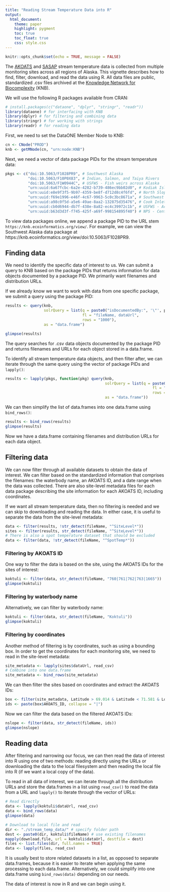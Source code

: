 ```yaml
---
title: "Reading Stream Temperature Data into R"
output:
  html_document:
    theme: paper
    highlight: pygment
    toc: true
    toc_float: true
    css: style.css
---
```


```r
knitr::opts_chunk$set(echo = TRUE, message = FALSE)
```

The [AKOATS](http://accs.uaa.alaska.edu/aquatic-ecology/akoats) and [SASAP](https://alaskasalmonandpeople.org) stream temperature data is collected from multiple monitoring sites across all regions of Alaska. This vignette describes how to find, filter, download, and read the data using R. All data files are public, standardized .csv files archived at the [Knowledge Network for Biocomplexity](https://knb.ecoinformatics.org/) (KNB).

We will use the following R packages available from CRAN:

```r
# install.packages(c("dataone", "dplyr", "stringr", "readr"))
library(dataone) # for interfacing with KNB
library(dplyr) # for filtering and combining data
library(stringr) # for working with strings
library(readr) # for reading data
```

First, we need to set the DataONE Member Node to KNB:

```r
cn <- CNode("PROD")
knb <- getMNode(cn, "urn:node:KNB")
```

Next, we need a vector of data package PIDs for the stream temperature data:

```r
pkgs <- c("doi:10.5063/F1028PR9", # Southwest Alaska
          "doi:10.5063/F10P0X83", # Indian, Salmon, and Taiya Rivers
          "doi:10.5063/F1W0944C", # USFWS - Fish weirs across Alaska
          "urn:uuid:6a67fcbc-6a2e-4282-b739-486ec9bb02d0", # Kodiak Island
          "urn:uuid:e8e9f3f5-9b97-4359-be8f-d712d8c4f6fd", # North Slope
          "urn:uuid:f69e1996-e46f-4c67-9963-5c0c3bc8671a", # Southwest Alaska
          "urn:uuid:a98c0f5d-a5e6-49ae-8aa2-132875d35476", # Cook Inlet
          "urn:uuid:cb0d6944-db7f-438e-8a82-ec4c39972c1b", # USFWS - Across Alaska
          "urn:uuid:b63d3d3f-f745-425f-a69f-998154895f40") # NPS - Central Alaska
```

To view data packages online, we append a package PID to the URL stem ``https://knb.ecoinformatics.org/view/``. For example, we can view the Southwest Alaska data package at https://knb.ecoinformatics.org/view/doi:10.5063/F1028PR9.


## Finding data

We need to identify the specific data of interest to us. We can submit a query to KNB based on the package PIDs that returns information for data objects documented by a package PID. We primarily want filenames and distribution URLs.

If we already know we want to work with data from one specific package, we submit a query using the package PID:

```r
results <- query(knb,
                 solrQuery = list(q = paste0("isDocumentedBy:", '\"', pkgs[[1]], '\"', "+AND+formatId:text/csv"),
                                  fl = "fileName, dataUrl",
                                  rows = "1000"),
                 as = "data.frame")

glimpse(results)
```

The query searches for .csv data objects documented by the package PID and returns filenames and URLs for each object stored in a data.frame.

To identify all stream temperature data objects, and then filter after, we can iterate through the same query using the vector of package PIDs and `lapply()`:

```r
results <- lapply(pkgs, function(pkg) query(knb,
                                            solrQuery = list(q = paste0("isDocumentedBy:", '\"', pkg, '\"', "+AND+formatId:text/csv"),
                                                                 fl = "fileName, dataUrl",
                                                                 rows = "1000"),
                                            as = "data.frame"))
```

We can then simplify the list of data.frames into one data.frame using `bind_rows()`:

```r
results <- bind_rows(results)
glimpse(results)
```

Now we have a data.frame containing filenames and distribution URLs for each data object.


## Filtering data

We can now filter through all available datasets to obtain the data of interest. We can filter based on the standardized information that comprises the filenames: the waterbody name, an AKOATS ID, and a date range when the data was collected. There are also site-level metadata files for each data package describing the site information for each AKOATS ID, including coordinates.

If we want all stream temperature data, then no filtering is needed and we can skip to downloading and reading the data. In either case, it is useful to separate the data from the site-level metadata:

```r
data <- filter(results, !str_detect(fileName, "^SiteLevel*"))
sites <- filter(results, str_detect(fileName, "^SiteLevel*"))
# There is also a spot temperature dataset that should be excluded
data <- filter(data, !str_detect(fileName, "^SpotTemp*"))
```

### Filtering by AKOATS ID

One way to filter the data is based on the site, using the AKOATS IDs for the sites of interest:

```r
koktuli <- filter(data, str_detect(fileName, "760|761|762|763|1665"))
glimpse(koktuli)
```

### Filtering by waterbody name

Alternatively, we can filter by waterbody name:

```r
koktuli <- filter(data, str_detect(fileName, "Koktuli"))
glimpse(koktuli)
```

### Filtering by coordinates

Another method of filtering is by coordinates, such as using a bounding box. In order to get the coordinates for each monitoring site, we need to read in the site-level metadata:

```r
site_metadata <- lapply(sites$dataUrl, read_csv)
# Combine into one data.frame
site_metadata <- bind_rows(site_metadata)
```

We can then filter the sites based on coordinates and extract the AKOATS IDs:

```r
box <- filter(site_metadata, Latitude > 69.014 & Latitude < 71.581 & Longitude > -162.532 & Longitude < -143.657)
ids <- paste(box$AKOATS_ID, collapse = "|")
```

Now we can filter the data based on the filtered AKOATS IDs:

```r
nslope <- filter(data, str_detect(fileName, ids))
glimpse(nslope)
```


## Reading data

After filtering and narrowing our focus, we can then read the data of interest into R using one of two methods: reading directly using the URLs or downloading the data to the local filesystem and then reading the local file into R (if we want a local copy of the data).

To read in all data of interest, we can iterate through all the distribution URLs and store the data.frames in a list using `read_csv()` to read the data from a URL and `lapply()` to iterate through the vector of URLs:

```r
# Read directly
data <- lapply(koktuli$dataUrl, read_csv)
data <- bind_rows(data)
glimpse(data)
```
```r
# Download to local file and read
dir <- "./stream_temp_data/" # specify folder path
dest <- paste0(dir, koktuli$fileName) # use existing filenames
mapply(download.file, url = koktuli$dataUrl, destfile = dest)
files <- list.files(dir, full.names = TRUE)
data <- lapply(files, read_csv)
```

It is usually best to store related datasets in a list, as opposed to separate data.frames, because it is easier to iterate when applying the same processing to each data.frame. Alternatively, we could simplify into one data.frame using `bind_rows(data)` depending on our needs.

The data of interest is now in R and we can begin using it.
